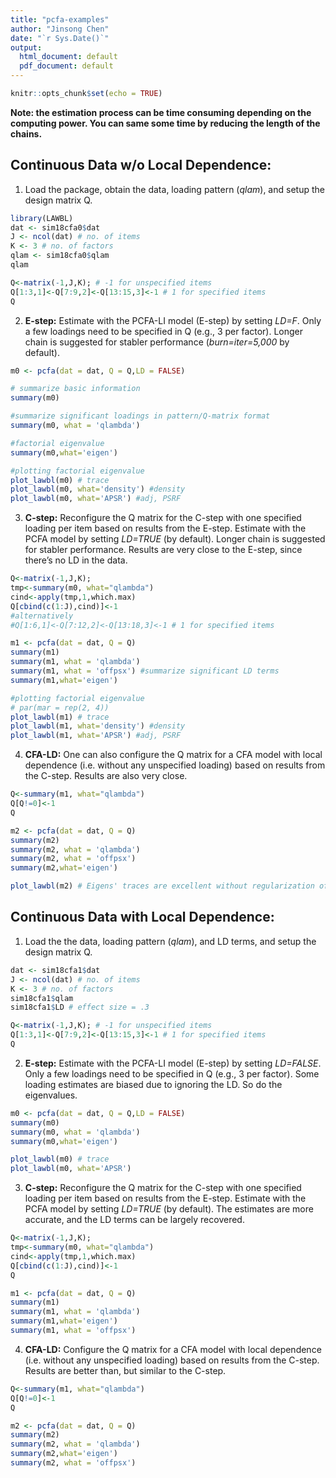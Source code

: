 ```yaml
---
title: "pcfa-examples"
author: "Jinsong Chen"
date: "`r Sys.Date()`"
output:
  html_document: default
  pdf_document: default
---
```


```r
knitr::opts_chunk$set(echo = TRUE)
```

**Note: the estimation process can be time consuming depending on the computing power. You can same some time by reducing the length of the chains.**

## Continuous Data w/o Local Dependence:

1) Load the package, obtain the data, loading pattern (*qlam*), and setup the design matrix Q.

```r
library(LAWBL)
dat <- sim18cfa0$dat
J <- ncol(dat) # no. of items
K <- 3 # no. of factors
qlam <- sim18cfa0$qlam
qlam

Q<-matrix(-1,J,K); # -1 for unspecified items
Q[1:3,1]<-Q[7:9,2]<-Q[13:15,3]<-1 # 1 for specified items
Q
```

2) **E-step:** Estimate with the PCFA-LI model (E-step) by setting *LD=F*. Only a few loadings need to be specified in Q (e.g., 3 per factor). Longer chain is suggested for stabler performance (*burn=iter=5,000* by default).


```r
m0 <- pcfa(dat = dat, Q = Q,LD = FALSE)

# summarize basic information
summary(m0)

#summarize significant loadings in pattern/Q-matrix format
summary(m0, what = 'qlambda') 

#factorial eigenvalue
summary(m0,what='eigen') 

#plotting factorial eigenvalue
plot_lawbl(m0) # trace
plot_lawbl(m0, what='density') #density
plot_lawbl(m0, what='APSR') #adj, PSRF
```

3) **C-step:** Reconfigure the Q matrix for the C-step with one specified loading per item based on results from the E-step. Estimate with the PCFA model by setting *LD=TRUE* (by default). Longer chain is suggested for stabler performance. Results are very close to the E-step, since there's no LD in the data.

```r
Q<-matrix(-1,J,K);
tmp<-summary(m0, what="qlambda")
cind<-apply(tmp,1,which.max)
Q[cbind(c(1:J),cind)]<-1
#alternatively
#Q[1:6,1]<-Q[7:12,2]<-Q[13:18,3]<-1 # 1 for specified items

m1 <- pcfa(dat = dat, Q = Q)
summary(m1)
summary(m1, what = 'qlambda')
summary(m1, what = 'offpsx') #summarize significant LD terms
summary(m1,what='eigen')

#plotting factorial eigenvalue
# par(mar = rep(2, 4))
plot_lawbl(m1) # trace
plot_lawbl(m1, what='density') #density
plot_lawbl(m1, what='APSR') #adj, PSRF
```

4) **CFA-LD:** One can also configure the Q matrix for a CFA model with local dependence (i.e. without any unspecified loading) based on results from the C-step. Results are also very close.

```r
Q<-summary(m1, what="qlambda")
Q[Q!=0]<-1
Q

m2 <- pcfa(dat = dat, Q = Q)
summary(m2)
summary(m2, what = 'qlambda') 
summary(m2, what = 'offpsx')
summary(m2,what='eigen')

plot_lawbl(m2) # Eigens' traces are excellent without regularization of the loadings
```

## Continuous Data with Local Dependence:

1) Load the the data, loading pattern (*qlam*), and LD terms, and setup the design matrix Q.

```r
dat <- sim18cfa1$dat
J <- ncol(dat) # no. of items
K <- 3 # no. of factors
sim18cfa1$qlam
sim18cfa1$LD # effect size = .3

Q<-matrix(-1,J,K); # -1 for unspecified items
Q[1:3,1]<-Q[7:9,2]<-Q[13:15,3]<-1 # 1 for specified items
Q

```

2) **E-step:** Estimate with the PCFA-LI model (E-step) by setting *LD=FALSE*. Only a few loadings need to be specified in Q (e.g., 3 per factor). Some loading estimates are biased due to ignoring the LD. So do the eigenvalues.

```r
m0 <- pcfa(dat = dat, Q = Q,LD = FALSE)
summary(m0)
summary(m0, what = 'qlambda')
summary(m0,what='eigen')

plot_lawbl(m0) # trace
plot_lawbl(m0, what='APSR')
```

3) **C-step:** Reconfigure the Q matrix for the C-step with one specified loading per item based on results from the E-step. Estimate with the PCFA model by setting *LD=TRUE* (by default). The estimates are more accurate, and the LD terms can be largely recovered.

```r
Q<-matrix(-1,J,K);
tmp<-summary(m0, what="qlambda")
cind<-apply(tmp,1,which.max)
Q[cbind(c(1:J),cind)]<-1
Q

m1 <- pcfa(dat = dat, Q = Q)
summary(m1)
summary(m1, what = 'qlambda')
summary(m1,what='eigen')
summary(m1, what = 'offpsx')

```

4) **CFA-LD:** Configure the Q matrix for a CFA model with local dependence (i.e. without any unspecified loading) based on results from the C-step. Results are better than, but similar to the C-step.

```r
Q<-summary(m1, what="qlambda")
Q[Q!=0]<-1
Q

m2 <- pcfa(dat = dat, Q = Q)
summary(m2)
summary(m2, what = 'qlambda') 
summary(m2,what='eigen')
summary(m2, what = 'offpsx')

```
